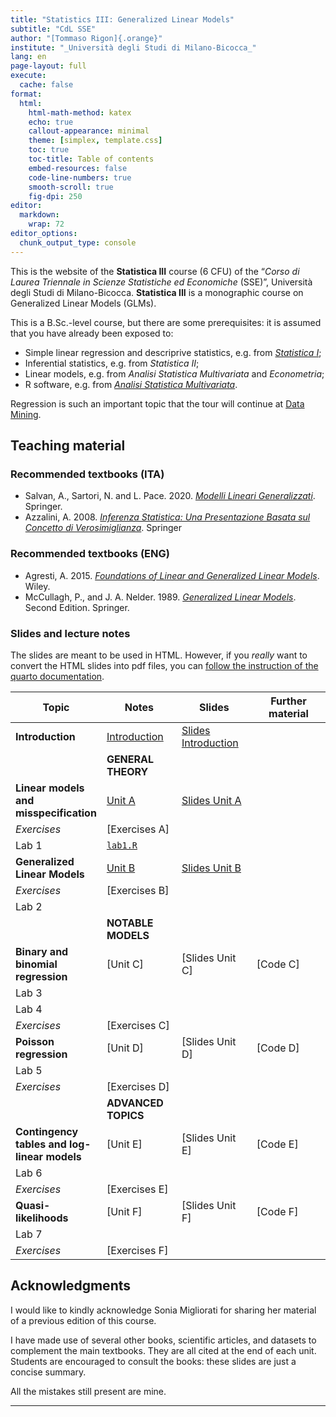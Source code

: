 ```yaml
---
title: "Statistics III: Generalized Linear Models"
subtitle: "CdL SSE"
author: "[Tommaso Rigon]{.orange}"
institute: "_Università degli Studi di Milano-Bicocca_"
lang: en
page-layout: full
execute:
  cache: false
format:
  html:
    html-math-method: katex
    echo: true
    callout-appearance: minimal
    theme: [simplex, template.css]
    toc: true
    toc-title: Table of contents
    embed-resources: false
    code-line-numbers: true
    smooth-scroll: true
    fig-dpi: 250
editor: 
  markdown: 
    wrap: 72
editor_options: 
  chunk_output_type: console
---
```


This is the website of the **Statistica III** course (6 CFU) of the "*Corso di Laurea Triennale in Scienze Statistiche ed Economiche* (SSE)", Università degli Studi di Milano-Bicocca. **Statistica III** is a monographic course on [Generalized Linear Models]{.blue} (GLMs).

This is a [B.Sc.-level]{.orange} course, but there are some prerequisites: it is assumed that you have already been exposed to:

  - [Simple linear regression and descriprive statistics]{.blue}, e.g. from [_Statistica I_](https://tommasorigon.github.io/StatI/);
  - [Inferential statistics]{.orange}, e.g. from _Statistica II_;
  - [Linear models]{.grey}, e.g. from _Analisi Statistica Multivariata_ and _Econometria_;
  - [R software]{.grey}, e.g. from [_Analisi Statistica Multivariata_](https://tommasorigon.github.io/introR/).

Regression is such an important topic that the [tour]{.orange} will [continue]{.orange} at  [Data Mining](https://tommasorigon.github.io/datamining/).


## Teaching material

### Recommended textbooks (ITA)

- Salvan, A., Sartori, N. and L. Pace. 2020. [*Modelli Lineari Generalizzati*](https://doi.org/10.1007/978-88-470-3995-7_10). Springer.
- Azzalini, A. 2008. [*Inferenza Statistica: Una Presentazione Basata sul Concetto di Verosimiglianza*](https://link.springer.com/book/9788847001305). Springer

    
### Recommended textbooks (ENG)

- Agresti, A. 2015. [*Foundations of Linear and Generalized Linear Models*](https://www.wiley.com/en-us/Foundations+of+Linear+and+Generalized+Linear+Models-p-9781118730034). Wiley.
- McCullagh, P., and J. A. Nelder. 1989. [*Generalized Linear Models*](https://www.taylorfrancis.com/books/mono/10.1201/9780203753736/generalized-linear-models-mccullagh). Second Edition. Springer.

### Slides and lecture notes

The slides are meant to be used in HTML. However, if you *really* want
to convert the HTML slides into pdf files, you can [follow the
instruction of the quarto
documentation](https://quarto.org/docs/presentations/revealjs/presenting.html#print-to-pdf).

| Topic | Notes | Slides | Further material |
|-------------------|------------------|------------------|------------------|
| **Introduction** | [Introduction](slides/un_intro.html) | [Slides Introduction](slides/un_intro_slides.html) |  |
| | **GENERAL THEORY** | | |
| **Linear models and misspecification** | [Unit A](slides/un_A.html) | [Slides Unit A](slides/un_A_slides.html) |  |
| *Exercises* | [Exercises A] |  |  |
| Lab 1 |  [`lab1.R`](code/lab1.R) | | |
| **Generalized Linear Models** | [Unit B](slides/un_B.html) | [Slides Unit B](slides/un_B_slides.html)|  |
| *Exercises* | [Exercises B] |  |  |
| Lab 2 | | | |
| | **NOTABLE MODELS** | | |
| **Binary and binomial regression** | [Unit C] | [Slides Unit C] | [Code C] |
| Lab 3 | | | |
| Lab 4 | | | |
| *Exercises* | [Exercises C] |  |  |
| **Poisson regression** | [Unit D] | [Slides Unit D] | [Code D] |
| Lab 5 | | | |
| *Exercises* | [Exercises D] |  |  |
| | **ADVANCED TOPICS** | | |
| **Contingency tables and log-linear models** | [Unit E] | [Slides Unit E] | [Code E] |
| Lab 6 | | | |
| *Exercises* | [Exercises E] |  |  |
| **Quasi-likelihoods** | [Unit F] | [Slides Unit F] | [Code F] |
| Lab 7 | | | |
| *Exercises* | [Exercises F] |  |  |

<!-- ## Exam -->

<!-- #### Mock exam -->

<!-- An example of written examination is provided at [this link](exe/exe_exam.html).  -->

<!-- ## Prerequisites -->

<!-- Knowledge of the topics (i) linear algebra, (ii) linear models is highly recommended. -->

<!-- Knowledge of topics covered in the courses Probability and Statistics M -->

<!-- and Advanced Statistics M is also highly recommended. -->

## Acknowledgments

I would like to kindly acknowledge Sonia Migliorati for sharing her material of a previous edition of this course. 

I have made use of several other books, scientific articles, and
datasets to complement the main textbooks. They are all cited at the end
of each unit. Students are encouraged to consult the books: these slides
are just a concise summary.

All the mistakes still present are mine.

------------------------------------------------------------------------
